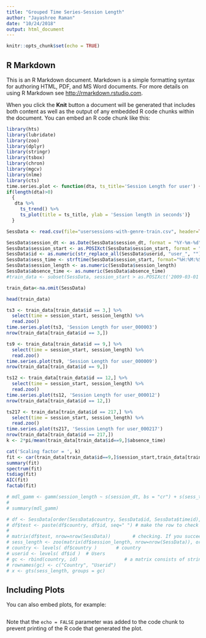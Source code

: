---
title: "Grouped Time Series-Session Length"
author: "Jayashree Raman"
date: "10/24/2018"
output: html_document
---

```{r setup, include=FALSE}
knitr::opts_chunk$set(echo = TRUE)
```

## R Markdown

This is an R Markdown document. Markdown is a simple formatting syntax for authoring HTML, PDF, and MS Word documents. For more details on using R Markdown see <http://rmarkdown.rstudio.com>.

When you click the **Knit** button a document will be generated that includes both content as well as the output of any embedded R code chunks within the document. You can embed an R code chunk like this:

```{r}
library(hts)
library(lubridate)
library(zoo)
library(dplyr)
library(stringr)
library(tsbox)
library(chron)
library(mgcv)
library(nlme)
library(cts)
time.series.plot <- function(dta, ts_title='Session Length for user') {
if(length(dta)>0)
  {
   dta %>%
     ts_trend() %>%
     ts_plot(title = ts_title, ylab = 'Session length in seconds')}
  }

SessData <- read.csv(file="usersessions-with-genre-train.csv", header=TRUE, row.names = NULL, sep="|")

SessData$session_dt <- as.Date(SessData$session_dt, format = "%Y-%m-%d" )
SessData$session_start <- as.POSIXct(SessData$session_start, format = "%Y-%m-%d %H:%M:%S" )
SessData$id <- as.numeric(str_replace_all(SessData$userid, "user_", ""))
SessData$sess_time <- strftime(SessData$session_start, format="%H:%M:%S")
SessData$session_length <- as.numeric(SessData$session_length)
SessData$absence_time <- as.numeric(SessData$absence_time)
#train_data <- subset(SessData, session_start > as.POSIXct('2009-03-01 00:00:00', format = "%Y-%m-%d %H:%M:%S" ) & session_start <= as.POSIXct('2009-03-03 00:00:00', format = "%Y-%m-%d %H:%M:%S" ))

train_data<-na.omit(SessData)

head(train_data)

ts3 <- train_data[train_data$id == 3,] %>% 
  select(time = session_start, session_length) %>% 
  read.zoo()
time.series.plot(ts3, 'Session Length for user_000003')
nrow(train_data[train_data$id == 3,])

ts9 <- train_data[train_data$id == 9,] %>% 
  select(time = session_start, session_length) %>% 
  read.zoo()
time.series.plot(ts9, 'Session Length for user_000009')
nrow(train_data[train_data$id == 9,])

ts12 <- train_data[train_data$id == 12,] %>% 
  select(time = session_start, session_length) %>% 
  read.zoo()
time.series.plot(ts12, 'Session Length for user_000012')
nrow(train_data[train_data$id == 12,])

ts217 <- train_data[train_data$id == 217,] %>% 
  select(time = session_start, session_length) %>% 
  read.zoo()
time.series.plot(ts217, 'Session Length for user_000217')
nrow(train_data[train_data$id == 217,])
k <- 2*pi/mean(train_data[train_data$id==9,]$absence_time)

cat('Scaling factor = ', k)
fit <- car(train_data[train_data$id==9,]$session_start,train_data[train_data$id==9,]$session_length, scale=k,order=8, ctrl=car_control(trace=TRUE))
summary(fit)
spectrum(fit)
tsdiag(fit)
AIC(fit)
factab(fit)

# mdl_gamm <- gamm(session_length ~ s(session_dt, bs = "cr") + s(sess_time), data = train_data, correlation = corCAR1(form = ~ sess_time))
# 
# summary(mdl_gamm)

# df <- SessData[order(SessData$country, SessData$id, SessData$timeid),]
# df$test <- paste(df$country, df$id, seq=" ") # make the row to check
# 
# matrix(df$test, nrow=nrow(SessData))        # checking. If you succeed, each column consist of one factor.
# sess_length <- zoo(matrix(df$session_length, nrow=nrow(SessData)), order.by=c(df$country, df$id, df$timeid))   # creating time-series objects
# country <- levels( df$country )       # country
# userid <- levels( df$id )  # Users
# gc <- rbind(country, id)                 # a matrix consists of strings
# rownames(gc) <- c("Country", "Userid")
# x <- gts(sess_length, groups = gc)  
```

## Including Plots

You can also embed plots, for example:

```{r, echo=FALSE}

```

Note that the `echo = FALSE` parameter was added to the code chunk to prevent printing of the R code that generated the plot.
